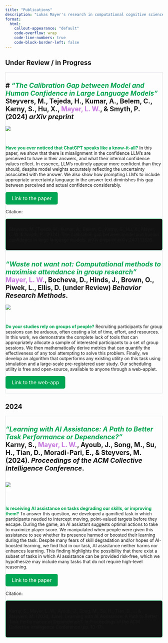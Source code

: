 ```yaml
---
title: "Publications"
description: "Lukas Mayer's research in computational cognitive science, Human-AI collaboration. Related topics include causal reasoning, inversion problems, AI alignment, data-science, software development"
format: 
  html:
    callout-appearance: "default"
    code-overflow: wrap
    code-line-numbers: true
    code-block-border-left: false
---
```


<style>
.description {
    display: none;
}

.callout-title-container {
    font-size: 1.2rem;
}

.callout-title-container strong em {
    font-size: 1.5rem;
}


/* Title block background */
.callout-header {
    background-color: #222222 !important;  /* Light gray */
}

/* Main text area background */
.callout-body-container {
    background-color: #111111;  /* dark gray */
}

/* Optional: if you want to style the entire callout container */
.callout {
    border: 1px solid #dee2e6;  /* Light border */
}

.citation-box {
  padding: 10px;
  border: 1px solid #00a653;
  border-radius: 5px;
  background-color: #111111;
  cursor: pointer;
  margin-top: 10px;
}
.citation-box:hover {
  background-color: #222222;
}
</style>

<script>
  window.addEventListener("load", function() {
    var content = document.querySelector(".quarto-content");
    if (content) {
      content.classList.remove("hidden");  // Remove the hidden class to allow transition
      content.classList.add("fade-in");    // Add the fade-in class for the transition effect
    }
  });

  function copyCitation(element) {
  const citationText = element.innerText;
  navigator.clipboard.writeText(citationText).then(function() {
    alert("Citation copied to clipboard!");
  }, function(err) {
    console.error("Could not copy text: ", err);
  });
  }
</script>

:::{.column-body-outset}

::: {.animate__animated .animate__fadeIn}


## Under Review / in Progress 
::: {.callout collapse="true"}

# ***<span style="color: #00a653;">"The Calibration Gap between Model and Human Confidence in Large Language Models"</span>*** <br> Steyvers, M., Tejeda, H., Kumar, A., Belem, C., Karny, S., Hu, X., <span style="color: #c678dd;">Mayer, L. W.</span>, & Smyth, P. (2024) *arXiv preprint*
---

:::{.text-center}
![](assets/confidence.png)
:::

\

**<span style="color: #00a653;">Have you ever noticed that ChatGPT speaks like a know-it-all?</span>** In this paper, we show that there is misalignment in the confidence LLM's are perceived to have in their answers, and what their internal confidence values reflect. In essence, LLM's routinely appear more confident than they should, despite model weights accurately reflecting the uncertainty associated with the answer. We also show how prompting LLM's to include appropriate uncertainty language in the answer text diminishes this gap between perceived and actual confidence considerably.

::: {.text-center}
<a href="https://arxiv.org/pdf/2401.13835" class="button" style="display: inline-block; padding: 10px 20px; font-size: 16px; color: white; background-color: #00a653; text-align: center; text-decoration: none; border-radius: 5px;">Link to the paper</a>

:::

Citation:


<div class="citation-box" onclick="copyCitation(this)">
  <p>Steyvers, M., Tejeda, H., Kumar, A., Belem, C., Karny, S., Hu, X., Mayer, L. W. & Smyth, P. (2024). The calibration gap between model and human confidence in large language models. arXiv preprint arXiv:2401.13835.</p>
</div>


:::


::: {.callout collapse="true"}
# ***<span style="color: #00a653;">"Waste not want not: Computational methods to maximise attendance in group research"</span>*** <br> <span style="color: #c678dd;">Mayer, L. W.</span>, Bocheva, D., Hinds, J., Brown, O., Piwek, L., Ellis, D. (under Review) *Behavior Research Methods*. 


:::{.text-center}
![](assets/sets.png)
:::

\

**<span style="color: #00a653;">Do your studies rely on groups of people?</span>** Recruiting participants for group sessions can be arduous, often costing a lot of time, effort, and resources. In this work, we demonstrate the complete lack of tools that can appropriately allocate a sample of interested participants to a set of group sessions. We then mathematically derive metrics that can quantify the effectiveness of any tool attempting to solve this problem. Finally, we develop an algorithm that outperforms any existing utility on this task using simulation and a large-scale pre-registered user study. Our scheduling utility is free and open-source, available to anyone through a web-applet. 


::: {.text-center}
<a href="https://lukmayer.github.io/appointment_sets" class="button" style="display: inline-block; padding: 10px 20px; font-size: 16px; color: white; background-color: #00a653; text-align: center; text-decoration: none; border-radius: 5px;">Link to the web-app</a>

:::

:::

## 2024


::: {.callout collapse="true"}

# ***<span style="color: #00a653;">"Learning with AI Assistance: A Path to Better Task Performance or Dependence?"</span>*** <br> Karny, S., <span style="color: #c678dd;">Mayer, L. W.</span>, Ayoub, J., Song, M., Su, H., Tian, D., Moradi-Pari, E., & Steyvers, M. (2024). *Proceedings of the ACM Collective Intelligence Conference*. 


:::{.text-center}
<div style="background-color: white; display: inline-block;">
  ![](assets/assistance.png)
</div>
:::

\

**<span style="color: #00a653;">Is receiving AI assistance on tasks degrading our skills, or improving them?</span>** To answer this question, we developed a gamified task in which participants needed to intercept moving, point-valued targets before they escape. During the game, an AI assistant suggests optimal actions to take to maximize player score. We manipulated when people were given this assistance to see whether its presence harmed or boosted their learning during the task. Despite many fears of skill degradation and/or hopes of AI-boosted learning, we find that in our task, AI assistance neither harms nor enhances learning. This finding highlights the possibility that there exist a subset of tasks in which AI assistance can be provided risk-free, which we hypothesize may include many tasks that do not require high-level reasoning. 




::: {.text-center}
<a href="https://dl.acm.org/doi/pdf/10.1145/3643562.3672610" class="button" style="display: inline-block; padding: 10px 20px; font-size: 16px; color: white; background-color: #00a653; text-align: center; text-decoration: none; border-radius: 5px;">Link to the paper</a>

:::

Citation:

<div class="citation-box" onclick="copyCitation(this)">
  <p>Karny, S., Mayer, L. W., Ayoub, J., Song, M., Su, H., Tian, D., ... & Steyvers, M. (2024, June). Learning with AI Assistance: A Path to Better Task Performance or Dependence?. In Proceedings of the ACM Collective Intelligence Conference (pp. 10-17).</p>
</div>

:::



:::
:::